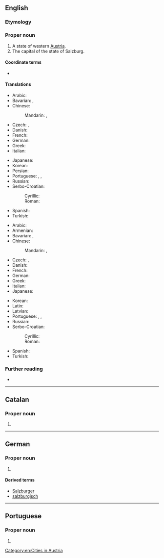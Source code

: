 ==English==

===Etymology===
{{rfe|lang=en}}

===Proper noun===
{{wikipedia|lang=en}}
{{en-proper noun}}

# A state of western [[Austria]].
# The capital of the state of Salzburg.

====Coordinate terms====
* {{list:states of Austria/en}}

====Translations====
{{trans-top|state}}
* Arabic: {{t|ar|سَالْزْبُورْغ|m}}
* Bavarian: {{t|bar|Soizburg}}, {{t|bar|Såizburg}}
* Chinese:
*: Mandarin: {{t|cmn|薩爾茲堡|sc=Hani}}, {{t|cmn|萨尔茲堡|tr=Sà'ěrzībǎo|sc=Hani}}
* Czech: {{t|cs|Salcbursko|n}}, {{t|cs|Solnohradsko|n}}
* Danish: {{t|da|Salzburg}}
* French: {{t+|fr|Salzbourg|m}}
* German: {{t+|de|Salzburg|n}}
* Greek: {{t+|el|Σάλτσμπουργκ}}
* Italian: {{t|it|Salisburgo|m}}
{{trans-mid}}
* Japanese: {{t|ja|ザルツブルク|tr=Zarutsuburuku|sc=Jpan}}
* Korean: {{t|ko|잘츠부르크|tr=Jalcheubureukeu|sc=Kore}}
* Persian: {{t|fa|زالتسبورگ|tr=zâlsburg}}
* Portuguese: {{t|pt|Salisburgo|f}}, {{t|pt|Salzburgo|f}}, {{t|pt|Salzburg|f}}
* Russian: {{t|ru|За́льцбург|m}}
* Serbo-Croatian:
*: Cyrillic: {{t|sh|Салцбург|m}}
*: Roman: {{t|sh|Salcburg|m}}
* Spanish: {{t+|es|Salzburgo}}
* Turkish: {{t|tr|Salzburg}}
{{trans-bottom}}

{{trans-top|capital}}
* Arabic: {{t|ar|سَالْزْبُورْغ|m}}
* Armenian: {{t|hy|Զալցբուրգ}}
* Bavarian: {{t|bar|Soizburg}}, {{t|bar|Såizburg}}
* Chinese:
*: Mandarin: {{t|cmn|薩爾茲堡|sc=Hani}}, {{t|cmn|萨尔茲堡|tr=Sà'ěrzībǎo|sc=Hani}}
* Czech: {{t+|cs|Salcburk|m}}, {{t+|cs|Solnohrad|m}}
* Danish: {{t|da|Salzburg}}
* French: {{t+|fr|Salzbourg|m}}
* German: {{t+|de|Salzburg|n}}
* Greek: {{t+|el|Σάλτσμπουργκ}}
* Italian: {{t|it|Salisburgo|f}}
* Japanese: {{t|ja|ザルツブルク|tr=Zarutsuburuku|sc=Jpan}}
{{trans-mid}}
* Korean: {{t|ko|잘츠부르크|tr=Jalcheubureukeu|sc=Kore}}
* Latin: {{t|la|Salisburgum|n}}
* Latvian: {{t|lv|Zalcburga|f}}
* Portuguese: {{t|pt|Salisburgo|f}}, {{t|pt|Salzburgo|f}}, {{t|pt|Salzburg|f}}
* Russian: {{t|ru|За́льцбург|m}}
* Serbo-Croatian:
*: Cyrillic: {{t|sh|Салцбург|m}}
*: Roman: {{t|sh|Salcburg|m}}
* Spanish: {{t+|es|Salzburgo}}
* Turkish: {{t|tr|Salzburg}}
{{trans-bottom}}

===Further reading===
* {{pedia}}

[[Category:en:Cities in Austria]]

----

==Catalan==

===Proper noun===
{{ca-proper noun|m}}

# {{l|en|Salzburg}}

----

==German==

===Proper noun===
{{wikipedia|lang=de}}
{{head|de|proper noun}}

# {{l|en|Salzburg}}

====Derived terms====
* [[Salzburger]]
* [[salzburgisch]]

----

==Portuguese==

===Proper noun===
{{pt-proper noun|f}}

# {{alternative form of|Salzburgo|lang=pt}}
